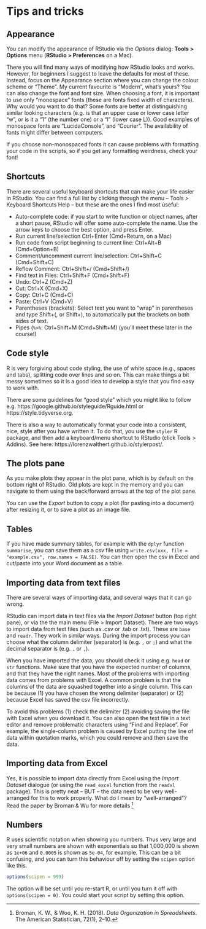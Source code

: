 # Tips and tricks

## Appearance

You can modify the appearance of RStudio via the *Options* dialog: **Tools > Options** menu (**RStudio > Preferences** on a Mac).

There you will find many ways of modifying how RStudio looks and works. However, for beginners I suggest to leave the defaults for most of these. Instead, focus on the Appearance section where you can change the colour scheme or "Theme". My current favourite is "Modern", what's yours? You can also change the font and font size. When choosing a font, it is important to use only "monospace" fonts (these are fonts fixed width of characters). Why would you want to do that? Some fonts are better at distinguishing similar looking characters (e.g. is that an upper case or lower case letter "w", or is it a "1" (the number one) or a "l" (lower case L)). Good examples of monospace fonts are "LucidaConsole", and "Courier". The availability of fonts might differ between computers.

If you choose non-monospaced fonts it can cause problems with formatting your code in the scripts, so if you get any formatting weirdness, check your font! 

## Shortcuts

There are several useful keyboard shortcuts that can make your life easier in RStudio. You can find a full list by clicking through the menu -- Tools > Keyboard Shortcuts Help -- but these are the ones I find most useful:

* Auto-complete code: if you start to write function or object names, after a short pause, RStudio will offer some auto-complete the name. Use the arrow keys to choose the best option, and press Enter.
* Run current line/selection	Ctrl+Enter	(Cmd+Return, on a Mac)
* Run code from script beginning to current line:	Ctrl+Alt+B	(Cmd+Option+B)
* Comment/uncomment current line/selection:	Ctrl+Shift+C	(Cmd+Shift+C)
* Reflow Comment:	Ctrl+Shift+/	(Cmd+Shift+/)
* Find text in Files:	Ctrl+Shift+F	(Cmd+Shift+F)
* Undo:	Ctrl+Z	(Cmd+Z)
* Cut:	Ctrl+X	(Cmd+X)
* Copy:	Ctrl+C	(Cmd+C)
* Paste:	Ctrl+V	(Cmd+V)
* Parentheses (brackets): Select text you want to "wrap" in parentheses and type Shift+(, or Shift+), to automatically put the brackets on both sides of text. 
* Pipes (`%>%`: Ctrl+Shift+M (Cmd+Shift+M) (you'll meet these later in the course!)

## Code style

R is very forgiving about code styling, the use of white space (e.g., spaces and tabs), splitting code over lines and so on. This can make things a bit messy sometimes so it is a good idea to develop a style that you find easy to work with.

There are some guidelines for "good style" which you might like to follow e.g. https://google.github.io/styleguide/Rguide.html or https://style.tidyverse.org.

There is also a way to automatically format your code into a consistent, nice, style after you have written it. To do that, you use the `styler` R package, and then add a keyboard/menu shortcut to RStudio (click Tools > Addins). See here: https://lorenzwalthert.github.io/stylerpost/.

## The plots pane

As you make plots they appear in the plot pane, which is by default on the bottom right of RStudio. Old plots are kept in the memory and you can navigate to them using the back/forward arrows at the top of the plot pane.

You can use the *Export* button to copy a plot (for pasting into a document) after resizing it, or to save a plot as an image file.

## Tables

If you have made summary tables, for example with the `dplyr` function `summarise`, you can save them as a csv file using `write.csv(xxx, file = "example.csv", row.names = FALSE)`. You can then open the csv in Excel and cut/paste into your Word document as a table.

## Importing data from text files

There are several ways of importing data, and several ways that it can go wrong.

RStudio can import data in text files via the *Import Dataset* button (top right pane), or via the the main menu (File > Import Dataset). There are two ways to import data from text files (such as .csv or .tab or .txt). These are `base` and `readr`. They work in similar ways. During the import process you can choose what the column delimiter (separator) is (e.g. `,` or `;`) and what the decimal separator is (e.g. `.` or `,`). 

When you have imported the data, you should check it using e.g. `head` or `str` functions. Make sure that you have the expected number of columns, and that they have the right names. 
Most of the problems with importing data comes from problems with Excel. A common problem is that the columns of the data are squashed together into a single column. This can be because (1) you have chosen the wrong delimiter (separator) or (2) because Excel has saved the csv file incorrectly. 

To avoid this problems (1) check the delimiter (2) avoiding saving the file with Excel when you download it. You can also open the text file in a text editor and remove problematic characters using "Find and Replace". For example, the single-column problem is caused by Excel putting the line of data within quotation marks, which you could remove and then save the data.

## Importing data from Excel

Yes, it is possible to import data directly from Excel using the *Import Dataset* dialogue (or using the `read_excel` function from the `readxl` package). This is pretty neat -- BUT -- the data need to be very well-arranged for this to work properly. What do I mean by "well-arranged"? Read the paper by Broman & Wu for more details ^[Broman, K. W., & Woo, K. H. (2018). *Data Organization in Spreadsheets*. The American Statistician, 72(1), 2–10.]

## Numbers

R uses scientific notation when showing you numbers.
Thus very large and very small numbers are shown with exponentials so that 1,000,000 is shown as `1e+06` and `0.0005` is shown as `5e-04`, for example. This can be a bit confusing, and you can turn this behaviour off by setting the `scipen` option like this. 

```r
options(scipen = 999)
```

The option will be set until you re-start R, or until you turn it off  with `options(scipen = 0)`. You could start your script by setting this option.
